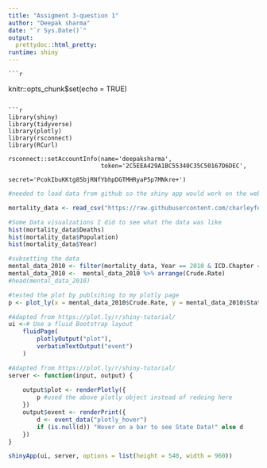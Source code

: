 ---
title: "Assigment 3-question 1"
author: "Deepak sharma"
date: "`r Sys.Date()`"
output:
  prettydoc::html_pretty:
runtime: shiny    
---
    
    ```{r setup, include=FALSE}
knitr::opts_chunk$set(echo = TRUE)
```

```{r, rlib, eval=TRUE, include=FALSE}
library(shiny)
library(tidyverse)
library(plotly)
library(rsconnect)
library(RCurl)

rsconnect::setAccountInfo(name='deepaksharma',
                          token='2C5EEA429A1BC55340C35C50167D6DEC',
                          secret='PcokIbuKKtg85bjRNfYbhpDGTMHRyaP5p7MNkre+')

```

```{r, data, eval=TRUE, include=FALSE}
#needed to load data from github so the shiny app would work on the webpage

mortality_data <- read_csv("https://raw.githubusercontent.com/charleyferrari/CUNY_DATA608/master/lecture3/data/cleaned-cdc-mortality-1999-2010-2.csv")

```
```{r, init_vis, eval=FALSE, include=FALSE}
#Some Data visualzations I did to see what the data was like
hist(mortality_data$Deaths)
hist(mortality_data$Population)
hist(mortality_data$Year)
```

```{r, filtr, eval=TRUE, include=FALSE}
#subsetting the data
mental_data_2010 <- filter(mortality_data, Year == 2010 & ICD.Chapter == 'Mental and behavioural disorders')
mental_data_2010 <-  mental_data_2010 %>% arrange(Crude.Rate)
#head(mental_data_2010)
```

```{r, bar_plots, eval=TRUE, include=FALSE}
#tested the plot by publsihing to my plotly page
p <- plot_ly(x = mental_data_2010$Crude.Rate, y = mental_data_2010$State, type = 'bar', text = mental_data_2010$Crude.Rate, textposition = 'auto',  color = I("grey"), orientation = 'h')


```

```{r, shny_ui, eval=TRUE}
#Adapted from https://plot.ly/r/shiny-tutorial/
ui <-# Use a fluid Bootstrap layout
    fluidPage(    
        plotlyOutput("plot"),
        verbatimTextOutput("event")
    )
```

```{r shny_server, eval=TRUE}
#Adapted from https://plot.ly/r/shiny-tutorial/
server <- function(input, output) {
    
    output$plot <- renderPlotly({
        p #used the above plotly object instead of redoing here
    })
    output$event <- renderPrint({
        d <- event_data("plotly_hover")
        if (is.null(d)) "Hover on a bar to see State Data!" else d
    })
}

shinyApp(ui, server, options = list(height = 540, width = 960))
```